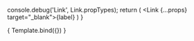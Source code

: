 
<Meta title="Controls/Links" component={Link} />


  console.debug('Link', Link.propTypes);
  return (
    <Link {...props} target="_blank">{label}</Link>
  )
}

<Canvas withToolbar>
  <Story
    name="Links"
    argTypes={{
      href: {
        control: { type: "text" }
      },
      label: {
        control: { type: "text" }
      },
      isActive: {
        control: { type: "boolean" }
      },
    }}
    args={{
      href: "https://www.w3.org/",
      label: "Standard Link",
      isActive: false,
    }}>
    {
      Template.bind({})
    }
  </Story>
</Canvas>